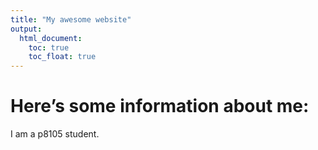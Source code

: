 ```yaml
---
title: "My awesome website"
output: 
  html_document:
    toc: true
    toc_float: true
---
```


# Here's some information about me:

I am a p8105 student.